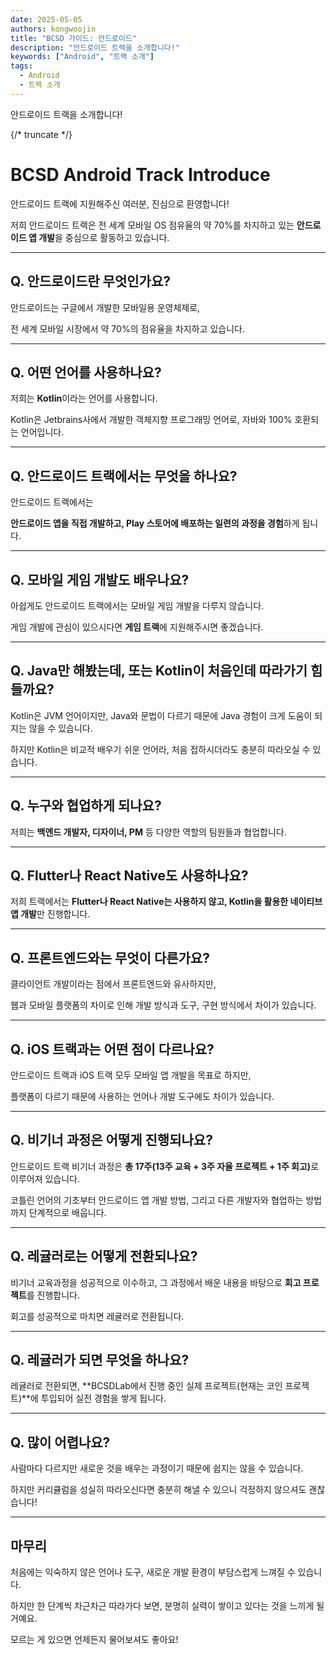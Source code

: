 ```yaml
---
date: 2025-05-05
authors: kongwoojin
title: "BCSD 가이드: 안드로이드"
description: "안드로이드 트랙을 소개합니다!"
keywords: ["Android", "트랙 소개"]
tags:
  - Android
  - 트랙 소개
---
```


안드로이드 트랙을 소개합니다!

{/* truncate */}

# **BCSD Android Track Introduce**

안드로이드 트랙에 지원해주신 여러분, 진심으로 환영합니다!

저희 안드로이드 트랙은 전 세계 모바일 OS 점유율의 약 70%를 차지하고 있는 **안드로이드 앱 개발**을 중심으로 활동하고 있습니다.

---

## **Q. 안드로이드란 무엇인가요?**

안드로이드는 구글에서 개발한 모바일용 운영체제로,

전 세계 모바일 시장에서 약 70%의 점유율을 차지하고 있습니다.

---

## **Q. 어떤 언어를 사용하나요?**

저희는 **Kotlin**이라는 언어를 사용합니다.

Kotlin은 Jetbrains사에서 개발한 객체지향 프로그래밍 언어로, 자바와 100% 호환되는 언어입니다.

---

## **Q. 안드로이드 트랙에서는 무엇을 하나요?**

안드로이드 트랙에서는

**안드로이드 앱을 직접 개발하고, Play 스토어에 배포하는 일련의 과정을 경험**하게 됩니다.

---

## **Q. 모바일 게임 개발도 배우나요?**

아쉽게도 안드로이드 트랙에서는 모바일 게임 개발을 다루지 않습니다.

게임 개발에 관심이 있으시다면 **게임 트랙**에 지원해주시면 좋겠습니다.

---

## **Q. Java만 해봤는데, 또는 Kotlin이 처음인데 따라가기 힘들까요?**

Kotlin은 JVM 언어이지만, Java와 문법이 다르기 때문에 Java 경험이 크게 도움이 되지는 않을 수 있습니다.

하지만 Kotlin은 비교적 배우기 쉬운 언어라, 처음 접하시더라도 충분히 따라오실 수 있습니다.

---

## **Q. 누구와 협업하게 되나요?**

저희는 **백엔드 개발자, 디자이너, PM** 등 다양한 역할의 팀원들과 협업합니다.

---

## **Q. Flutter나 React Native도 사용하나요?**

저희 트랙에서는 **Flutter나 React Native는 사용하지 않고, Kotlin을 활용한 네이티브 앱 개발**만 진행합니다.

---

## **Q. 프론트엔드와는 무엇이 다른가요?**

클라이언트 개발이라는 점에서 프론트엔드와 유사하지만,

웹과 모바일 플랫폼의 차이로 인해 개발 방식과 도구, 구현 방식에서 차이가 있습니다.

---

## **Q. iOS 트랙과는 어떤 점이 다르나요?**

안드로이드 트랙과 iOS 트랙 모두 모바일 앱 개발을 목표로 하지만,

플랫폼이 다르기 때문에 사용하는 언어나 개발 도구에도 차이가 있습니다.

---

## **Q. 비기너 과정은 어떻게 진행되나요?**

안드로이드 트랙 비기너 과정은 <strong>총 17주(13주 교육 + 3주 자율 프로젝트 + 1주 회고)</strong>로 이루어져 있습니다.

코틀린 언어의 기초부터 안드로이드 앱 개발 방법, 그리고 다른 개발자와 협업하는 방법까지 단계적으로 배웁니다.

---

## **Q. 레귤러로는 어떻게 전환되나요?**

비기너 교육과정을 성공적으로 이수하고, 그 과정에서 배운 내용을 바탕으로 **회고 프로젝트**를 진행합니다.

회고를 성공적으로 마치면 레귤러로 전환됩니다.

---

## **Q. 레귤러가 되면 무엇을 하나요?**

레귤러로 전환되면, **BCSDLab에서 진행 중인 실제 프로젝트(현재는 코인 프로젝트)**에 투입되어 실전 경험을 쌓게 됩니다.

---

## **Q. 많이 어렵나요?**

사람마다 다르지만 새로운 것을 배우는 과정이기 때문에 쉽지는 않을 수 있습니다.

하지만 커리큘럼을 성실히 따라오신다면 충분히 해낼 수 있으니 걱정하지 않으셔도 괜찮습니다!

---

## **마무리**

처음에는 익숙하지 않은 언어나 도구, 새로운 개발 환경이 부담스럽게 느껴질 수 있습니다.

하지만 한 단계씩 차근차근 따라가다 보면, 분명히 실력이 쌓이고 있다는 것을 느끼게 될 거예요.

모르는 게 있으면 언제든지 물어보셔도 좋아요!